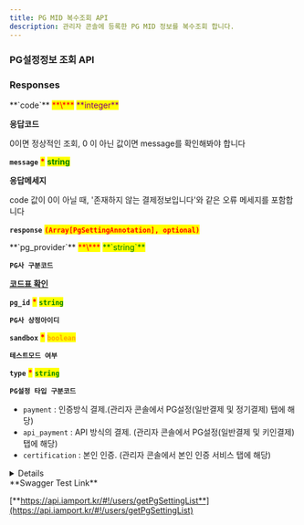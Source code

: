 ```yaml
---
title: PG MID 복수조회 API
description: 관리자 콘솔에 등록한 PG MID 정보를 복수조회 합니다.
---
```




### PG설정정보 조회 API

<Swagger method="get" path="/users/pg" baseUrl="https://api.iamport.kr" summary="등록된 PG MID 정보를 복수조회 할수 있습니다.">
<SwaggerDescription>

</SwaggerDescription>

### Responses

<SwaggerResponse status="200: OK" description="성공">
<Tabs>
<Tab title="MultiplePgSettingResponse">
**`code`** <mark style="color:red;">**\***</mark> <mark style="color:purple;">**integer**</mark>

**응답코드**

0이면 정상적인 조회, 0 이 아닌 값이면 message를 확인해봐야 합니다

**`message`** <mark style="color:red;">**\***</mark> <mark style="color:green;">**string**</mark>

**응답메세지**

code 값이 0이 아닐 때, '존재하지 않는 결제정보입니다'와 같은 오류 메세지를 포함합니다

**`response`** <mark style="color:red;">**`(Array[PgSettingAnnotation], optional)`**</mark>

</Tab>
</Tabs>

<Tabs>
<Tab title="PgSettingAnnotation">
**`pg_provider`** <mark style="color:red;">**\***</mark> <mark style="color:green;">**`string`**</mark>

**`PG사 구분코드`**

[**코드표 확인**](../../../tip/pg-2)

**`pg_id`** <mark style="color:red;">**\***</mark> <mark style="color:green;">**`string`**</mark>

**`PG사 상정아이디`**

**`sandbox`** <mark style="color:red;">**\***</mark> <mark style="color:orange;">**`boolean`**</mark>

**`테스트모드 여부`**

**`type`** <mark style="color:red;">**\***</mark> <mark style="color:green;">**`string`**</mark>

**`PG설정 타입 구분코드`**

- `payment` : 인증방식 결제.(관리자 콘솔에서 PG설정(일반결제 및 정기결제) 탭에 해당)
- `api_payment` : API 방식의 결제. (관리자 콘솔에서 PG설정(일반결제 및 키인결제) 탭에 해당)
- `certification` : 본인 인증. (관리자 콘솔에서 본인 인증 서비스 탭에 해당)

</Tab>
</Tabs>

</SwaggerResponse>

</Swagger>

<Details>
<p slot="summary">Response Model Schema</p>

```json
{
  "code": 0,
  "message": "string",
  "response": [
    {
      "pg_provider": "string",
      "pg_id": "string",
      "sandbox": true,
      "type": "payment",
      "channel_name": "string",
      "channel_key": "string"
    }
  ]
}
```

</Details>

<Hint style="success">
**Swagger Test Link**

[**https://api.iamport.kr/#!/users/getPgSettingList**](https://api.iamport.kr/#!/users/getPgSettingList)

</Hint>
